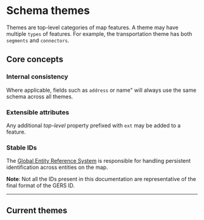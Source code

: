 
# Schema themes

Themes are top-level categories of map features. A theme may have multiple `types` of features. For example, the transportation theme has both `segments` and `connectors`.

## Core concepts

### Internal consistency
Where applicable, fields such as `address` or name" will always use the same schema across all themes.

### Extensible attributes
Any additional _top-level_ property prefixed with `ext` may be added to a feature.

### Stable IDs
The [Global Entity Reference System](/gers) is responsible for handling persistent identification across entities on the map.

**Note**: Not all the IDs present in this documentation are representative of the final format of the GERS ID.

<hr />

## Current themes

<DocCardList />
